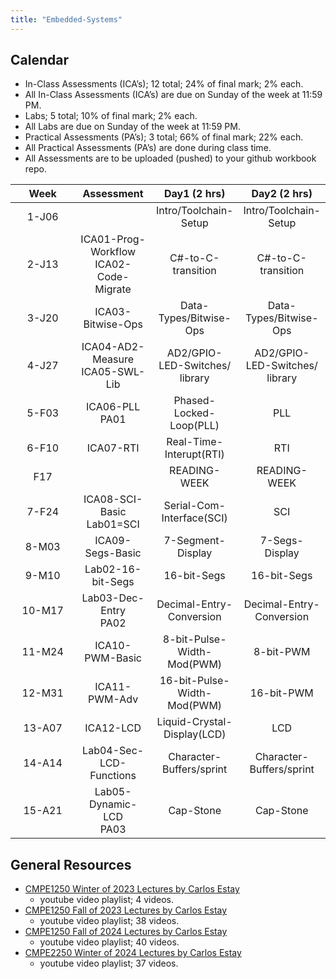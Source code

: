 ```yaml
---
title: "Embedded-Systems"
---
```


## Calendar

- In-Class Assessments (ICA's); 12 total; 24% of final mark; 2% each.
- All In-Class Assessments (ICA's) are due on Sunday of the week at 11:59 PM.
- Labs; 5 total; 10% of final mark; 2% each.
- All Labs are due on Sunday of the week at 11:59 PM.
- Practical Assessments (PA's); 3 total; 66% of final mark; 22% each.
- All Practical Assessments (PA's) are done during class time.
- All Assessments are to be uploaded (pushed) to your github workbook repo.

|Week|Assessment|Day1 (2 hrs)|Day2 (2 hrs)|
|:-:|:-:|:-:|:-:|
|1-J06||Intro/Toolchain-Setup|Intro/Toolchain-Setup|
|2-J13|ICA01-Prog-Workflow<br> ICA02-Code-Migrate|C#-to-C-transition|C#-to-C-transition|
|3-J20|ICA03-Bitwise-Ops|Data-Types/Bitwise-Ops|Data-Types/Bitwise-Ops|
|4-J27|ICA04-AD2-Measure<br> ICA05-SWL-Lib|AD2/GPIO-LED-Switches/<br> library|AD2/GPIO-LED-Switches/<br> library|
|5-F03|ICA06-PLL<br> PA01|Phased-Locked-Loop(PLL)|PLL|
|6-F10|ICA07-RTI|Real-Time-Interupt(RTI)|RTI|
|F17||READING-WEEK|READING-WEEK|
|7-F24|ICA08-SCI-Basic<br> Lab01=SCI|Serial-Com-Interface(SCI)|SCI|
|8-M03|ICA09-Segs-Basic|7-Segment-Display|7-Segs-Display|
|9-M10|Lab02-16-bit-Segs|16-bit-Segs|16-bit-Segs|
|10-M17|Lab03-Dec-Entry<br> PA02|Decimal-Entry-Conversion|Decimal-Entry-Conversion|
|11-M24|ICA10-PWM-Basic|8-bit-Pulse-Width-Mod(PWM)|8-bit-PWM|
|12-M31|ICA11-PWM-Adv|16-bit-Pulse-Width-Mod(PWM)|16-bit-PWM|
|13-A07|ICA12-LCD|Liquid-Crystal-Display(LCD)|LCD|
|14-A14|Lab04-Sec-LCD-Functions|Character-Buffers/sprint|Character-Buffers/sprint|
|15-A21|Lab05-Dynamic-LCD<br> PA03|Cap-Stone|Cap-Stone|

## General Resources

- [CMPE1250 Winter of 2023 Lectures by Carlos Estay](https://www.youtube.com/playlist?list=PLtPfFKnaEIMj5lHarN9wmaAMJDxcYGMpB){target="_blank"}
  - youtube video playlist; 4 videos.

- [CMPE1250 Fall of 2023 Lectures by Carlos Estay](https://www.youtube.com/playlist?list=PLtPfFKnaEIMjgGVukyIIZQNxSEmmFh_K8){target="_blank"}
  - youtube video playlist; 38 videos.


- [CMPE1250 Fall of 2024 Lectures by Carlos Estay](https://www.youtube.com/playlist?list=PLtPfFKnaEIMipKCt70AbjncvuqiSdQ3yI){target="_blank"}
  - youtube video playlist; 40 videos.


- [CMPE2250 Winter of 2024 Lectures by Carlos Estay](https://www.youtube.com/playlist?list=PLtPfFKnaEIMic1uFGB-Vfh3B7FwUz0FHM){target="_blank"}
  - youtube video playlist; 37 videos.
